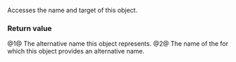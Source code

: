 {{cpp/chrono/time_zone_link/title|name|target}}
{{cpp/chrono/time_zone_link/navbar}}
{{dcl begin}}
{{dcl|num=1|
std::string_view name() const noexcept;
}}
{{dcl|num=2|
std::string_view target() const noexcept;
}}
{{dcl end}}

Accesses the name and target of this {{tt|time_zone_link}} object.

===Return value===
@1@ The alternative name this {{tt|time_zone_link}} object represents.
@2@ The name of the {{lc|std::chrono::time_zone}} for which this {{tt|time_zone_link}} object provides an alternative name.

{{langlinks|es|ja|ru|zh}}